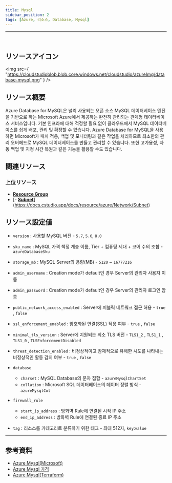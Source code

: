 ```yaml
---
title: Mysql
sidebar_position: 2
tags: [Azure, 리소스, Database, Mysql]
---
```


<hr />
<br />

## リソースアイコン

<img
    src={
        "https://cloudstudioblob.blob.core.windows.net/cloudstudio/azureImg/database-mysql.png"
    }
/>

## リソース概要

Azure Database for MySQL은 널리 사용되는 오픈 소스 MySQL 데이터베이스 엔진을 기반으로 하는 Microsoft Azure에서 제공하는 완전히 관리되는 관계형 데이터베이스 서비스입니다.
기본 인프라에 대해 걱정할 필요 없이 클라우드에서 MySQL 데이터베이스를 쉽게 배포, 관리 및 확장할 수 있습니다.
Azure Database for MySQL을 사용하면 Microsoft가 패치 적용, 백업 및 모니터링과 같은 작업을 처리하므로 최소한의 관리 오버헤드로 MySQL 데이터베이스를 만들고 관리할 수 있습니다.
또한 고가용성, 자동 백업 및 지정 시간 복원과 같은 기능을 활용할 수도 있습니다.

## 関連リソース

### 上位リソース

-   [**Resource Group**](https://docs.cstudio.app/docs/resource/azure/Base/ResourceGroup)
-   [- [**Subnet**](https://docs.cstudio.app/docs/resource/azure/Network/Subnet)](https://docs.cstudio.app/docs/resource/azure/Network/Subnet)

## リソース設定値

-   `version` : 사용할 MySQL 버전 - `5.7`, `5.6`, `8.0`

-   `sku_name` : MySQL 가격 책정 계층 이름, Tier + 컴퓨팅 세대 + 코어 수의 조합 - `azureDatabaseSku`

-   `storage_mb` : MySQL Server의 용량(MB) - `5120` ~ `16777216`

-   `admin_username` : Creation mode가 default인 경우 Server의 관리자 사용자 이름

-   `admin_password` : Creation mode가 default인 경우 Server의 관리자 로그인 암호

-   `public_network_access_enabled` : Server에 퍼블릭 네트워크 접근 허용 - `true` , `false`

-   `ssl_enforcement_enabled` : 암호화된 연결(SSL) 적용 여부 - `true` , `false`

-   `minimal_tls_version` : Server에 지원되는 최소 TLS 버전 - `TLS1_2` , `TLS1_1` , `TLS1_0` , `TLSEnforcementDisabled`

-   `threat_detection_enabled` : 비정상적이고 잠재적으로 유해한 시도를 나타내는 비정상적인 활동 감지 여부 - `true` , `false`

-   `database`

    -   `charset` : MySQL Database의 문자 집합 - `azureMysqlChartSet`
    -   `collation` : Microsoft SQL 데이터베이스의 데이터 정렬 방식 - `azureMysqlCol`

-   `firewall_rule`
    -   `start_ip_address` : 방화벽 Rule에 연결된 시작 IP 주소
    -   `end_ip_address` : 방화벽 Rule에 연결된 종료 IP 주소
-   `tag` : 리소스를 카테고리로 분류하기 위한 태그 - 최대 512자, `key`:`value`

---

## 参考資料

-   [Azure Mysql(Microsoft)](https://learn.microsoft.com/ko-kr/azure/mysql/single-server/overview)
-   [Azure Mysql 가격](https://azure.microsoft.com/ko-kr/pricing/details/mysql/server/)
-   [Azure Mysql(Terraform)](https://registry.terraform.io/providers/hashicorp/azurerm/latest/docs/resources/mysql_server)
